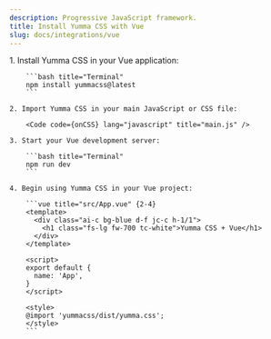 ```yaml
---
description: Progressive JavaScript framework.
title: Install Yumma CSS with Vue
slug: docs/integrations/vue
---
```




<Steps>
    1. Install Yumma CSS in your Vue application:

        ```bash title="Terminal"
        npm install yummacss@latest
        ```

    2. Import Yumma CSS in your main JavaScript or CSS file:

        <Code code={onCSS} lang="javascript" title="main.js" />

    3. Start your Vue development server:

        ```bash title="Terminal"
        npm run dev
        ```

    4. Begin using Yumma CSS in your Vue project:

        ```vue title="src/App.vue" {2-4}
        <template>
          <div class="ai-c bg-blue d-f jc-c h-1/1">
            <h1 class="fs-lg fw-700 tc-white">Yumma CSS + Vue</h1>
          </div>
        </template>

        <script>
        export default {
          name: 'App',
        }
        </script>

        <style>
        @import 'yummacss/dist/yumma.css';
        </style>
        ```
</Steps>